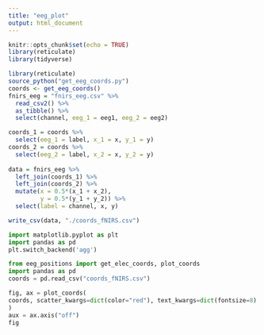 ```yaml
---
title: "eeg_plot"
output: html_document
---
```


```r
knitr::opts_chunk$set(echo = TRUE)
library(reticulate)
library(tidyverse)
```

```r
library(reticulate)
source_python("get_eeg_coords.py")
coords <- get_eeg_coords()
fnirs_eeg = "fnirs_eeg.csv" %>% 
  read_csv2() %>% 
  as_tibble() %>% 
  select(channel, eeg_1 = eeg1, eeg_2 = eeg2)

coords_1 = coords %>% 
  select(eeg_1 = label, x_1 = x, y_1 = y)
coords_2 = coords %>% 
  select(eeg_2 = label, x_2 = x, y_2 = y)
  
data = fnirs_eeg %>% 
  left_join(coords_1) %>% 
  left_join(coords_2) %>% 
  mutate(x = 0.5*(x_1 + x_2),
         y = 0.5*(y_1 + y_2)) %>% 
  select(label = channel, x, y)

write_csv(data, "./coords_fNIRS.csv")
``` 

```python
import matplotlib.pyplot as plt
import pandas as pd
plt.switch_backend('agg')

from eeg_positions import get_elec_coords, plot_coords
import pandas as pd
coords = pd.read_csv("coords_fNIRS.csv")

fig, ax = plot_coords(
coords, scatter_kwargs=dict(color="red"), text_kwargs=dict(fontsize=8)
)
aux = ax.axis("off")
fig
```